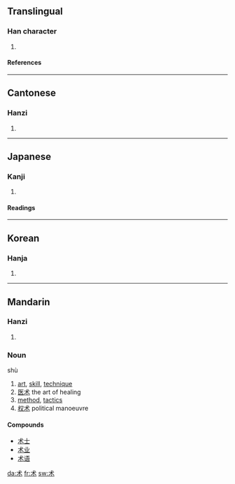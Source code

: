 {{see|術}}

==Translingual==
===Han character===
{{Han char|rn=75|rad=木|as=01|sn=5|four=|canj=戈木 (ID)}}
# {{defn|Han|sort=木01}}
====References====
{{Han ref|kx=0509.121|hdz=21152.020|uh=672F|ud=26415}}

----
==Cantonese==
===Hanzi===
{{yue-hanzi|jyut=|y=seut6}}
# {{defn|Cantonese}}

----
==Japanese==
===Kanji===
{{ja-kanji|grade=|rs=木01}}
# {{defn|Japanese}} 
====Readings====
{{ja-readings|on=[[じゅつ]] (jutsu), [[しゅつ]] (shutsu), [[ちゅつ]] (chutsu)|kun=[[もちあわ]] (mochiawa)}}

----
==Korean==
===Hanja===
{{ko-hanja|hangeul=출|eumhun=|rv=chul|mr=ch'ul|y=chwul}}
# {{defn|Korean}}

----
==Mandarin==
===Hanzi===
{{cmn-hanzi|tra=術|pin=[[shù]] (shu4), [[zhú]] (zhu2)|wg=shu<sup>4</sup>, chu<sup>2</sup>}}
# {{defn|Mandarin}}

===Noun===
shù

# [[art]], [[skill]], [[technique]]
#[[医术]] the art of healing
# [[method]], [[tactics]]
#[[权术]] political manoeuvre

====Compounds====
*[[术士]]
*[[术业]]
*[[术语]]

[[da:术]]
[[fr:术]]
[[sw:术]]